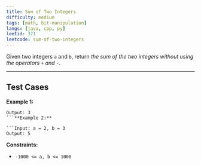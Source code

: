 ```yaml
---
title: Sum of Two Integers
difficulty: medium
tags: [math, bit-manipulation]
langs: [java, cpp, py]
leetid: 371
leetcode: sum-of-two-integers
---
```

Given two integers `a` and `b`, return *the sum of the two integers without using the operators* `+` *and* `-`.

 

---
## Test Cases
**Example 1:**

```Input: a = 1, b = 2
Output: 3
```**Example 2:**

```Input: a = 2, b = 3
Output: 5
```
 

**Constraints:**

	
* `-1000 <= a, b <= 1000`
